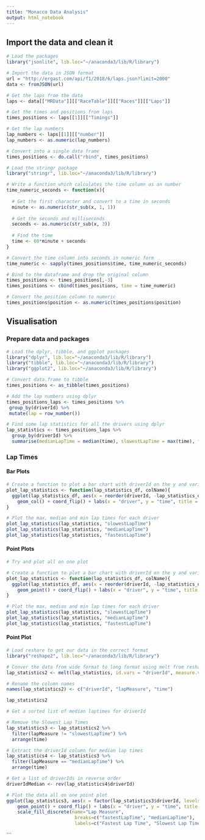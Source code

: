 ```yaml
---
title: "Monacco Data Analysis"
output: html_notebook
---
```


## Import the data and clean it
```r
# Load the packages
library("jsonlite", lib.loc="~/anaconda3/lib/R/library")

# Import the data in JSON format
url = "http://ergast.com/api/f1/2018/6/laps.json?limit=2000"
data <- fromJSON(url)

# Get the laps from the data
laps <- data[["MRData"]][["RaceTable"]][["Races"]][["Laps"]]

# Get the times and positions from laps
times_positions <- laps[[1]][["Timings"]]

# Get the lap numbers
lap_numbers <- laps[[1]][["number"]]
lap_numbers <- as.numeric(lap_numbers)

# Convert into a single data frame
times_positions <- do.call("rbind", times_positions)

# Load the stringr package
library("stringr", lib.loc="~/anaconda3/lib/R/library")

# Write a function which calculates the time column as an number
time_numeric_seconds <- function(x){
  
  # Get the first character and convert to a time in seconds
  minute <- as.numeric(str_sub(x, 1, 1))
  
  # Get the seconds and milliseconds
  seconds <- as.numeric(str_sub(x, 3))
  
  # Find the time
  time <- 60*minute + seconds
}

# Convert the time column into seconds in numeric form
time_numeric <- sapply(times_positions$time, time_numeric_seconds)

# Bind to the dataframe and drop the original column
times_positions <- times_positions[,-3]
times_positions <- cbind(times_positions, time = time_numeric)

# Convert the position column to numeric
times_positions$position <- as.numeric(times_positions$position)
```

## Visualisation
### Prepare data and packages
```r
# Load the dplyr, tibble, and ggplot packages
library("dplyr", lib.loc="~/anaconda3/lib/R/library")
library("tibble", lib.loc="~/anaconda3/lib/R/library")
library("ggplot2", lib.loc="~/anaconda3/lib/R/library")

# Convert data.frame to tibble
times_positions <- as_tibble(times_positions)

# Add the lap numbers using dplyr
times_positions_laps <- times_positions %>%
 group_by(driverId) %>%
 mutate(lap = row_number())

# Find some lap statistics for all the drivers using dplyr
lap_statistics <- times_positions_laps %>%
  group_by(driverId) %>%
  summarise(medianLapTime = median(time), slowestLapTime = max(time), fastestLapTime = min(time))
```
### Lap Times
#### Bar Plots
```r
# Create a function to plot a bar chart with driverId on the y and variable on x
plot_lap_statistics <- function(lap_statistics_df, colName){
  ggplot(lap_statistics_df, aes(x = reorder(driverId, -lap_statistics_df[[colName]]), y = lap_statistics_df[[colName]])) + 
    geom_col() + coord_flip() + labs(x = "driver", y = "time", title = colName)
}

# Plot the max, median and min lap times for each driver
plot_lap_statistics(lap_statistics, "slowestLapTime")
plot_lap_statistics(lap_statistics, "medianLapTime")
plot_lap_statistics(lap_statistics, "fastestLapTime")
```

#### Point Plots
```r
# Try and plot all on one plot

# Create a function to plot a bar chart with driverId on the y and variable on x
plot_lap_statistics <- function(lap_statistics_df, colName){
  ggplot(lap_statistics_df, aes(x = reorder(driverId, -lap_statistics_df[[colName]]), y = lap_statistics_df[[colName]])) + 
    geom_point() + coord_flip() + labs(x = "driver", y = "time", title = colName)
}

# Plot the max, median and min lap times for each driver
plot_lap_statistics(lap_statistics, "slowestLapTime")
plot_lap_statistics(lap_statistics, "medianLapTime")
plot_lap_statistics(lap_statistics, "fastestLapTime")
```

#### Point Plot
```r
# Load reshare to get our data in the correct format
library("reshape2", lib.loc="~/anaconda3/lib/R/library")

# Conver the data from wide format to long format using melt from reshape2
lap_statistics2 <- melt(lap_statistics, id.vars = "driverId", measure.vars = c("fastestLapTime", "medianLapTime", "slowestLapTime"))

# Rename the column names
names(lap_statistics2) <- c("driverId", "lapMeasure", "time")

lap_statistics2
```

```r
# Get a sorted list of median laptimes for driverId

# Remove the Slowest Lap Times
lap_statistics3 <- lap_statistics2 %>%
  filter(lapMeasure != "slowestLapTime") %>%
  arrange(time)

# Extract the driverId column for median lap times
lap_statistics4 <- lap_statistics3 %>%
  filter(lapMeasure == "medianLapTime") %>%
  arrange(time)

# Get a list of driverIds in reverse order
driverIdMedian <- rev(lap_statistics4$driverId)
```


```r
# Plot the data all on one point plot
ggplot(lap_statistics3, aes(x = factor(lap_statistics3$driverId, levels = driverIdMedian), y = time, color = lapMeasure)) + 
    geom_point() + coord_flip() + labs(x = "driver", y = "time", title = "Fastest and Median Lap Times", subtitle = "Monaco Grand Prix 2018") + 
    scale_fill_discrete(name="Lap Measure",
                         breaks=c("fastestLapTime", "medianLapTime"),
                         labels=c("Fastest Lap Time", "Slowest Lap Time"))
```
```

